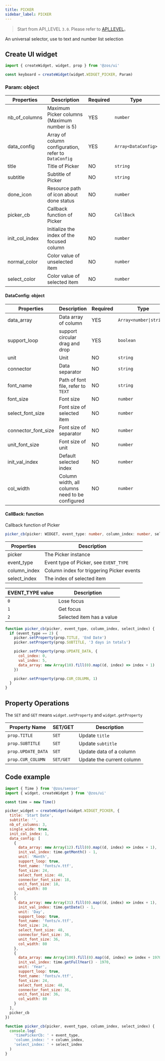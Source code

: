```yaml
---
title: PICKER
sidebar_label: PICKER
---
```


> Start from API_LEVEL `3.0`. Please refer to [API_LEVEL](../../../../../guides/framework/device/compatibility.md)。

An universal selector, use to text and number list selection

## Create UI widget

```js
import { createWidget, widget, prop } from '@zos/ui'

const keyboard = createWidget(widget.WIDGET_PICKER, Param)
```

### Param: object

| Properties     | Description                                          | Required | Type                |
| -------------- | ---------------------------------------------------- | -------- | ------------------- |
| nb_of_columns  | Maximum Picker columns (Maximum number is 5)         | YES      | `number`            |
| data_config    | Array of column configuration, refer to `DataConfig` | YES      | `Array<DataConfig>` |
| title          | Title of Picker                                      | NO       | `string`            |
| subtitle       | Subtitle of Picker                                   | NO       | `string`            |
| done_icon      | Resource path of icon about done status              | NO       | `number`            |
| picker_cb      | Callback function of Picker                          | NO       | `CallBack`          |
| init_col_index | Initialize the index of the focused column           | NO       | `number`            |
| normal_color   | Color value of unselected item                       | NO       | `number`            |
| select_color   | Color value of selected item                         | NO       | `number`            |

#### DataConfig: object

| Properties          | Description                                     | Required | Type                                   |
| ------------------- | ----------------------------------------------- | -------- | -------------------------------------- |
| data_array          | Data array of column                            | YES      | <code>Array<number&#124;string></code> |
| support_loop        | support circular drag and drop                  | YES      | `boolean`                              |
| unit                | Unit                                            | NO       | `string`                               |
| connector           | Data separator                                  | NO       | `string`                               |
| font_name           | Path of font file, refer to `TEXT`              | NO       | `string`                               |
| font_size           | Font size                                       | NO       | `number`                               |
| select_font_size    | Font size of selected item                      | NO       | `number`                               |
| connector_font_size | Font size of separator                          | NO       | `number`                               |
| unit_font_size      | Font size of unit                               | NO       | `number`                               |
| init_val_index      | Default selected index                          | NO       | `number`                               |
| col_width           | Column width, all columns need to be configured | NO       | `number`                               |

#### CallBack: function

Callback function of Picker

```ts
picker_cb(picker: WIDGET, event_type: number, column_index: number, select_index: index): void
```

| Properties   | Description                               |
| ------------ | ----------------------------------------- |
| picker       | The Picker instance                       |
| event_type   | Event type of Picker, see `EVENT_TYPE`    |
| column_index | Column index for triggering Picker events |
| select_index | The index of selected item                |

| EVENT_TYPE value | Description               |
| ---------------- | ------------------------- |
| `0`              | Lose focus                |
| `1`              | Get focus                 |
| `2`              | Selected item has a value |

```js
function picker_cb(picker, event_type, column_index, select_index) {
  if (event_type == 2) {
    picker.setProperty(prop.TITLE, 'End Date')
    picker.setProperty(prop.SUBTITLE, '3 days in totals')

    picker.setProperty(prop.UPDATE_DATA, {
      col_index: 0,
      val_index: 5,
      data_array: new Array(10).fill(0).map((d, index) => index + 1)
    })

    picker.setProperty(prop.CUR_COLUMN, 1)
  }
}
```

## Property Operations

The `SET` and `GET` means `widget.setProperty` and `widget.getProperty`

| Property Name      | SET/GET   | Description               |
| ------------------ | --------- | ------------------------- |
| `prop.TITLE`       | `SET`     | Update `title`            |
| `prop.SUBTITLE`    | `SET`     | Update `subtitle`         |
| `prop.UPDATE_DATA` | `SET`     | Update data of a column   |
| `prop.CUR_COLUMN`  | `SET/GET` | Update the current column |

## Code example

```js
import { Time } from '@zos/sensor'
import { widget, createWidget } from '@zos/ui'

const time = new Time()

picker_widget = createWidget(widget.WIDGET_PICKER, {
  title: 'Start Date',
  subtitle: '',
  nb_of_columns: 3,
  single_wide: true,
  init_col_index: 1,
  data_config: [
    {
      data_array: new Array(12).fill(0).map((d, index) => index + 1),
      init_val_index: time.getMonth() - 1,
      unit: 'Month',
      support_loop: true,
      font_name: 'fonts/x.ttf',
      font_size: 24,
      select_font_size: 48,
      connector_font_size: 18,
      unit_font_size: 18,
      col_width: 80
    },
    {
      data_array: new Array(31).fill(0).map((d, index) => index + 1),
      init_val_index: time.getDate() - 1,
      unit: 'Day',
      support_loop: true,
      font_name: 'fonts/x.ttf',
      font_size: 24,
      select_font_size: 48,
      connector_font_size: 36,
      unit_font_size: 36,
      col_width: 80
    },
    {
      data_array: new Array(100).fill(0).map((d, index) => index + 1970),
      init_val_index: time.getFullYear() - 1970,
      unit: 'Year',
      support_loop: true,
      font_name: 'fonts/x.ttf',
      font_size: 24,
      select_font_size: 48,
      connector_font_size: 36,
      unit_font_size: 36,
      col_width: 80
    }
  ],
  picker_cb
})

function picker_cb(picker, event_type, column_index, select_index) {
  console.log(
    'timePickerCb: ' + event_type,
    'column_index: ' + column_index,
    'select_index: ' + select_index
  )
}
```
